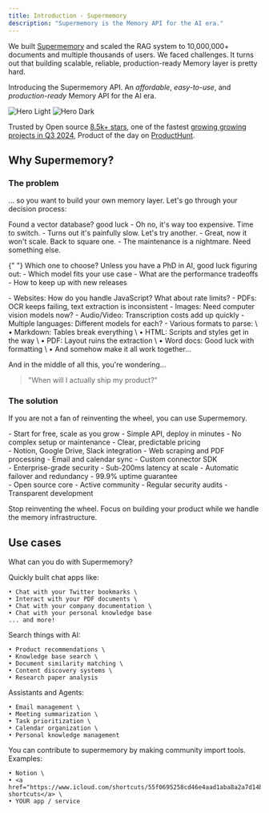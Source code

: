 ```yaml
---
title: Introduction - Supermemory
description: "Supermemory is the Memory API for the AI era."
---
```


We built [Supermemory](https://supermemory.ai) and scaled the RAG system to 10,000,000+ documents and multiple thousands of users.
We faced challenges. It turns out that building scalable, reliable, production-ready Memory layer is pretty hard.

Introducing the Supermemory API. An _affordable_, _easy-to-use_, and _production-ready_ Memory API for the AI era.

<img
  className="block dark:hidden"
  src="/images/hero-light.svg"
  alt="Hero Light"
/>
<img
  className="hidden dark:block"
  src="/images/hero-dark.svg"
  alt="Hero Dark"
/>

Trusted by Open source [8.5k+ stars](https://git.new/memory), one of the fastest [growing growing projects in Q3 2024](https://runacap.com/ross-index/q3-2024/), Product of the day on [ProductHunt](https://www.producthunt.com/posts/supermemory).

## Why Supermemory?

### The problem

... so you want to build your own memory layer. Let's go through your decision process:

<Steps>
  <Step title="Let's choose a vector database">
    <Warning>
      Found a vector database? good luck
      - Oh no, it's way too expensive. Time to switch.
      - Turns out it's painfully slow. Let's try another.
      - Great, now it won't scale. Back to square one.
      - The maintenance is a nightmare. Need something else.
    </Warning>
  </Step>

{" "}
<Step title="Now for the embedding model">
  <Note>
    Which one to choose? Unless you have a PhD in AI, good luck figuring out: -
    Which model fits your use case - What are the performance tradeoffs - How to
    keep up with new releases
  </Note>
</Step>

  <Step title="Time to build the memory layer">
    <CardGroup cols={2}>
      <Card title="Support multimodal">
        - Websites: How do you handle JavaScript? What about rate limits?
        - PDFs: OCR keeps failing, text extraction is inconsistent
        - Images: Need computer vision models now?
        - Audio/Video: Transcription costs add up quickly
      </Card>
      <Card title="Handle everything">
        - Multiple languages: Different models for each? 
        - Various formats to parse: \
          • Markdown: Tables break everything \
          • HTML: Scripts and styles get in the way \
          • PDF: Layout ruins the extraction \
          • Word docs: Good luck with formatting \
          • And somehow make it all work together...
      </Card>
    </CardGroup>
  </Step>
</Steps>

And in the middle of all this, you're wondering...

> "When will I actually ship my product?"

### The solution

If you are not a fan of reinventing the wheel, you can use Supermemory.

<CardGroup cols={2}>
  <Card
    title="Affordable & Easy to Use"
    icon="circle-check"
    className="text-emerald-600"
  >
    <div className="text-emerald-700 space-y-1">
      - Start for free, scale as you grow - Simple API, deploy in minutes - No
      complex setup or maintenance - Clear, predictable pricing
    </div>
  </Card>
  <Card
    title="Ready-made Connectors"
    icon="circle-check"
    className="text-emerald-600"
  >
    <div className="text-emerald-700 space-y-1">
      - Notion, Google Drive, Slack integration - Web scraping and PDF
      processing - Email and calendar sync - Custom connector SDK
    </div>
  </Card>
  <Card
    title="Production Ready"
    icon="circle-check"
    className="text-emerald-600"
  >
    <div className="text-emerald-700 space-y-1">
      - Enterprise-grade security - Sub-200ms latency at scale - Automatic
      failover and redundancy - 99.9% uptime guarantee
    </div>
  </Card>
  <Card
    title="Open Source & Trusted"
    icon="circle-check"
    className="text-emerald-600"
  >
    <div className="text-emerald-700 space-y-1">
      - Open source core - Active community - Regular security audits -
      Transparent development
    </div>
  </Card>
</CardGroup>

Stop reinventing the wheel. Focus on building your product while we handle the memory infrastructure.

## Use cases

What can you do with Supermemory?

<CardGroup cols={2}>
  <Card
    title="Chat with <X> app"
    icon="message"
  >
    Quickly built chat apps like:

    • Chat with your Twitter bookmarks \
    • Interact with your PDF documents \
    • Chat with your company documentation \
    • Chat with your personal knowledge base
    ... and more!

  </Card>
  <Card
    title="Smart search in your apps"
    icon="magnifying-glass"
  >
    Search things with AI:

    • Product recommendations \
    • Knowledge base search \
    • Document similarity matching \
    • Content discovery systems \
    • Research paper analysis

  </Card>
  <Card
    title="Assistants and Agents"
    icon="chart-line"
  >
    Assistants and Agents:

    • Email management \
    • Meeting summarization \
    • Task prioritization \
    • Calendar organization \
    • Personal knowledge management

  </Card>
    <Card
    title="Import tools and integrations"
    icon="toolbox"
  >
    You can contribute to supermemory by making community import tools. Examples:

    • Notion \
    • <a href="https://www.icloud.com/shortcuts/55f0695258cd46e4aad1aba8a2a7d14b">IOS shortcuts</a> \
    • YOUR app / service

  </Card>
</CardGroup>
